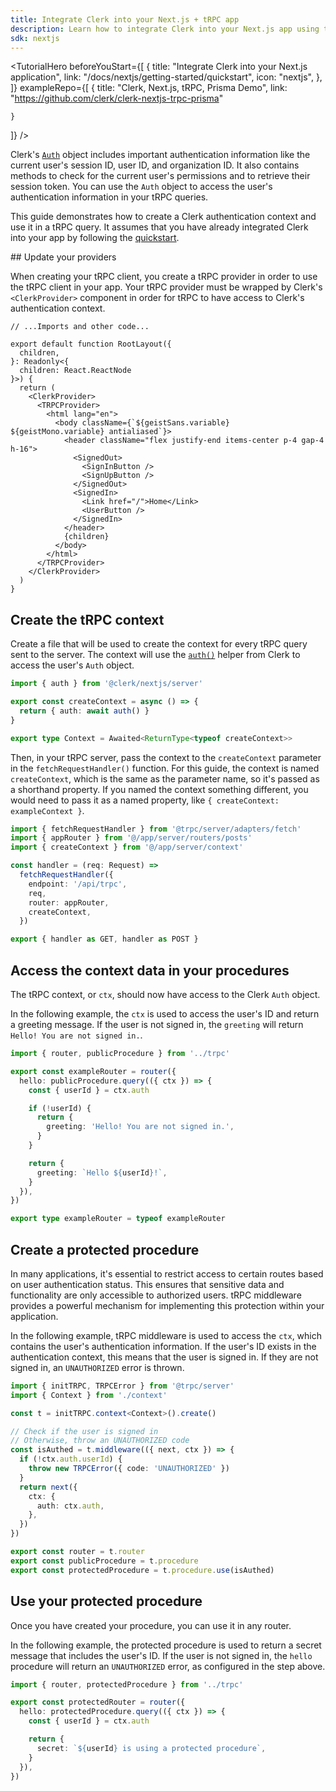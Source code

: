 ```yaml
---
title: Integrate Clerk into your Next.js + tRPC app
description: Learn how to integrate Clerk into your Next.js app using tRPC.
sdk: nextjs
---
```


<TutorialHero
  beforeYouStart={[
    {
      title: "Integrate Clerk into your Next.js application",
      link: "/docs/nextjs/getting-started/quickstart",
      icon: "nextjs",
    },
  ]}
  exampleRepo={[
    {
      title: "Clerk, Next.js, tRPC, Prisma Demo",
      link: "https://github.com/clerk/clerk-nextjs-trpc-prisma"

    }
  ]}
/>

Clerk's [`Auth`](/docs/references/backend/types/auth-object) object includes important authentication information like the current user's session ID, user ID, and organization ID. It also contains methods to check for the current user's permissions and to retrieve their session token. You can use the `Auth` object to access the user's authentication information in your tRPC queries.

This guide demonstrates how to create a Clerk authentication context and use it in a tRPC query. It assumes that you have already integrated Clerk into your app by following the [quickstart](/docs/nextjs/getting-started/quickstart).

<Steps>
  ## Update your providers

  When creating your tRPC client, you create a tRPC provider in order to use the tRPC client in your app. Your tRPC provider must be wrapped by Clerk's `<ClerkProvider>` component in order for tRPC to have access to Clerk's authentication context.

  ```tsx {{ filename: 'app/layout.tsx', mark: [[9, 10], [26, 27]] }}
  // ...Imports and other code...

  export default function RootLayout({
    children,
  }: Readonly<{
    children: React.ReactNode
  }>) {
    return (
      <ClerkProvider>
        <TRPCProvider>
          <html lang="en">
            <body className={`${geistSans.variable} ${geistMono.variable} antialiased`}>
              <header className="flex justify-end items-center p-4 gap-4 h-16">
                <SignedOut>
                  <SignInButton />
                  <SignUpButton />
                </SignedOut>
                <SignedIn>
                  <Link href="/">Home</Link>
                  <UserButton />
                </SignedIn>
              </header>
              {children}
            </body>
          </html>
        </TRPCProvider>
      </ClerkProvider>
    )
  }
  ```

  ## Create the tRPC context

  Create a file that will be used to create the context for every tRPC query sent to the server. The context will use the [`auth()`](/docs/references/nextjs/app-router/auth) helper from Clerk to access the user's `Auth` object.

  ```ts {{ filename: 'app/server/context.ts' }}
  import { auth } from '@clerk/nextjs/server'

  export const createContext = async () => {
    return { auth: await auth() }
  }

  export type Context = Awaited<ReturnType<typeof createContext>>
  ```

  Then, in your tRPC server, pass the context to the `createContext` parameter in the `fetchRequestHandler()` function. For this guide, the context is named `createContext`, which is the same as the parameter name, so it's passed as a shorthand property. If you named the context something different, you would need to pass it as a named property, like `{ createContext: exampleContext }`.

  ```ts {{ filename: 'app/api/trpc/[trpc]/route.ts', mark: [3, 10] }}
  import { fetchRequestHandler } from '@trpc/server/adapters/fetch'
  import { appRouter } from '@/app/server/routers/posts'
  import { createContext } from '@/app/server/context'

  const handler = (req: Request) =>
    fetchRequestHandler({
      endpoint: '/api/trpc',
      req,
      router: appRouter,
      createContext,
    })

  export { handler as GET, handler as POST }
  ```

  ## Access the context data in your procedures

  The tRPC context, or `ctx`, should now have access to the Clerk `Auth` object.

  In the following example, the `ctx` is used to access the user's ID and return a greeting message. If the user is not signed in, the `greeting` will return `Hello! You are not signed in.`.

  ```ts {{ filename: 'app/server/routers/index.ts' }}
  import { router, publicProcedure } from '../trpc'

  export const exampleRouter = router({
    hello: publicProcedure.query(({ ctx }) => {
      const { userId } = ctx.auth

      if (!userId) {
        return {
          greeting: 'Hello! You are not signed in.',
        }
      }

      return {
        greeting: `Hello ${userId}!`,
      }
    }),
  })

  export type exampleRouter = typeof exampleRouter
  ```

  ## Create a protected procedure

  In many applications, it's essential to restrict access to certain routes based on user authentication status. This ensures that sensitive data and functionality are only accessible to authorized users. tRPC middleware provides a powerful mechanism for implementing this protection within your application.

  In the following example, tRPC middleware is used to access the `ctx`, which contains the user's authentication information. If the user's ID exists in the authentication context, this means that the user is signed in. If they are not signed in, an `UNAUTHORIZED` error is thrown.

  ```ts {{ filename: 'app/server/trpc.ts', mark: [[6, 17], 21] }}
  import { initTRPC, TRPCError } from '@trpc/server'
  import { Context } from './context'

  const t = initTRPC.context<Context>().create()

  // Check if the user is signed in
  // Otherwise, throw an UNAUTHORIZED code
  const isAuthed = t.middleware(({ next, ctx }) => {
    if (!ctx.auth.userId) {
      throw new TRPCError({ code: 'UNAUTHORIZED' })
    }
    return next({
      ctx: {
        auth: ctx.auth,
      },
    })
  })

  export const router = t.router
  export const publicProcedure = t.procedure
  export const protectedProcedure = t.procedure.use(isAuthed)
  ```

  ## Use your protected procedure

  Once you have created your procedure, you can use it in any router.

  In the following example, the protected procedure is used to return a secret message that includes the user's ID. If the user is not signed in, the `hello` procedure will return an `UNAUTHORIZED` error, as configured in the step above.

  ```ts {{ filename: 'src/server/routers/index.ts' }}
  import { router, protectedProcedure } from '../trpc'

  export const protectedRouter = router({
    hello: protectedProcedure.query(({ ctx }) => {
      const { userId } = ctx.auth

      return {
        secret: `${userId} is using a protected procedure`,
      }
    }),
  })
  ```
</Steps>
